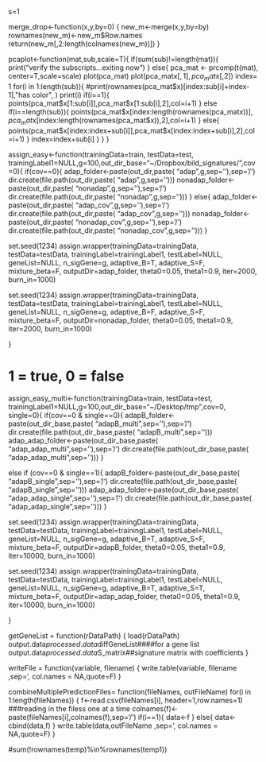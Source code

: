 
s=1

merge_drop<-function(x,y,by=0)
{
  new_m<-merge(x,y,by=by)
  rownames(new_m)<-new_m$Row.names
  return(new_m[,2:length(colnames(new_m))])
}




pcaplot<-function(mat,sub,scale=T){
  if(sum(sub)!=length(mat)){
    print("verify the subscripts...exiting now")
    }
  else{
    pca_mat <- prcomp(t(mat), center=T,scale=scale)
    plot(pca_mat)
    plot(pca_mat$x[,1],pca_mat$x[,2])
    index= 1
    for(i in 1:length(sub)){
      #print(rownames(pca_mat$x)[index:sub[i]+index-1],"has color", )
      print(i)
      if(i==1){
        points(pca_mat$x[1:sub[i]],pca_mat$x[1:sub[i],2],col=i+1)
        }
      else if(i==length(sub)){
         points(pca_mat$x[index:length(rownames(pca_mat$x))],pca_mat$x[index:length(rownames(pca_mat$x)),2],col=i+1)
         }
      else{
        points(pca_mat$x[index:index+sub[i]],pca_mat$x[index:index+sub[i],2],col=i+1)
        }
       index=index+sub[i]
      }
  }
}


assign_easy<-function(trainingData=train, testData=test, trainingLabel1=NULL,g=100,out_dir_base="~/Dropbox/bild_signatures/",cov=0){
if(cov==0){
  adap_folder<-paste(out_dir,paste( "adap",g,sep=''),sep='/')
  dir.create(file.path(out_dir,paste( "adap",g,sep='')))
  nonadap_folder<-paste(out_dir,paste( "nonadap",g,sep=''),sep='/')
  dir.create(file.path(out_dir,paste( "nonadap",g,sep='')))
  }
else{
  adap_folder<-paste(out_dir,paste( "adap_cov",g,sep=''),sep='/')
  dir.create(file.path(out_dir,paste( "adap_cov",g,sep='')))
  nonadap_folder<-paste(out_dir,paste( "nonadap_cov",g,sep=''),sep='/')
  dir.create(file.path(out_dir,paste( "nonadap_cov",g,sep='')))
}

set.seed(1234)
assign.wrapper(trainingData=trainingData, testData=testData, trainingLabel=trainingLabel1, testLabel=NULL, geneList=NULL, n_sigGene=g, adaptive_B=T, adaptive_S=F, mixture_beta=F, outputDir=adap_folder, theta0=0.05, theta1=0.9, iter=2000, burn_in=1000)  

set.seed(1234)
assign.wrapper(trainingData=trainingData, testData=testData, trainingLabel=trainingLabel1, testLabel=NULL, geneList=NULL, n_sigGene=g, adaptive_B=F, adaptive_S=F, mixture_beta=F, outputDir=nonadap_folder, theta0=0.05, theta1=0.9, iter=2000, burn_in=1000)  

}

## 
# 1 = true, 0 = false
assign_easy_multi<-function(trainingData=train, testData=test, trainingLabel1=NULL,g=100,out_dir_base="~/Desktop/tmp",cov=0, single=0){
if(cov==0 & single==0){
  adapB_folder<-paste(out_dir_base,paste( "adapB_multi",sep=''),sep='/')
  dir.create(file.path(out_dir_base,paste( "adapB_multi",sep='')))
  adap_adap_folder<-paste(out_dir_base,paste( "adap_adap_multi",sep=''),sep='/')
  dir.create(file.path(out_dir_base,paste( "adap_adap_multi",sep='')))
  }

else if (cov==0 & single==1){
  adapB_folder<-paste(out_dir_base,paste( "adapB_single",sep=''),sep='/')
  dir.create(file.path(out_dir_base,paste( "adapB_single",sep='')))
  adap_adap_folder<-paste(out_dir_base,paste( "adap_adap_single",sep=''),sep='/')
  dir.create(file.path(out_dir_base,paste( "adap_adap_single",sep='')))
  }


set.seed(1234)
assign.wrapper(trainingData=trainingData, testData=testData, trainingLabel=trainingLabel1, testLabel=NULL, geneList=NULL, n_sigGene=g, adaptive_B=T, adaptive_S=F, mixture_beta=F, outputDir=adapB_folder, theta0=0.05, theta1=0.9, iter=10000, burn_in=1000)  

set.seed(1234)
assign.wrapper(trainingData=trainingData, testData=testData, trainingLabel=trainingLabel1, testLabel=NULL, geneList=NULL, n_sigGene=g, adaptive_B=T, adaptive_S=T, mixture_beta=F, outputDir=adap_adap_folder, theta0=0.05, theta1=0.9, iter=10000, burn_in=1000) 

}

getGeneList = function(rDataPath) {
load(rDataPath)
output.data$processed.data$diffGeneList####for a gene list
output.data$processed.data$S_matrix##signature matrix with coefficients
}


writeFile = function(variable, filename) {
write.table(variable, filename ,sep='\t', col.names = NA,quote=F)
}


combineMultiplePredictionFiles= function(fileNames, outFileName)
for(i in 1:length(fileNames))
  {
   f<-read.csv(fileNames[i], header=1,row.names=1) ###reading in the filess one at a time
  colnames(f)<-paste(fileNames[i],colnames(f),sep='/')
  if(i==1){
    data<-f
    }
  else{
    data<-cbind(data,f)
    }
  write.table(data,outFileName ,sep='\t', col.names = NA,quote=F)
  }

#sum(!rownames(temp)%in%rownames(temp1))
